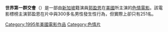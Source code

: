 {{Unreferenced|time=2022-02-14T12:43:23+00:00}}
{{Infobox Film
| name                  = 世界第一群交會
| original_name         = {{lang|en|''World's Biggest Gang Bang''}}
| image                 = 
| caption               = 
| image_size            = 
| director              = 麦克楼（{{lang|en|John T. Bone}}）
| producer              = 約翰·伯恩（{{lang|en|John T. Bone}}）<br />威廉·維特洛克（{{lang|en|William Witrock}}）
| producer_2            = 
| writer                = 
| screenplay            = 
| story                 = 
| based on              = 
| narrator              = 
| production_supervisor = 
| starring              = [[郭盈恩|郭盈恩]]
| music                 = 
| maintheme             = 
| opentheme             = 
| endtheme              = 
| cinematography        = 
| editing               = 
| sound                 = 
| studio                = {{lang|en|Fantastic Pictures}}
| distributor           = {{flagicon|USA}}{{lang|en|Zane Entertainment Group}}<small>（[[錄像帶|錄像帶]]）</small><br />{{flagicon|USA}}{{lang|en|Metro}}<small>（[[DVD|DVD]]）</small><br />{{flagicon|CAN}}{{lang|en|Valentine Video}}<small>（[[錄像帶|錄像帶]]）</small>
| released              = 
| issue date            = {{flagicon|USA}}1995年<br />{{flagicon|CAN}}1996年
| sec-title             = 
| rate                  = 
| runtime               = 205分鐘
| country               = {{USA}}
| language              = [[英語|英語]]
| sarft_id              = 
| imdb_id               = 
| amg_id                = 
| budget                = 
| gross                 = 
| preceded_by           = 
| followed_by           = 
| cn_name               = 
| hk_name               = 
| tw_name               = 
| sg_name               = 
}}

'''世界第一群交會'''（{{lang-en|World's Biggest Gang Bang}}）是一部由[[新加坡|新加坡]]籍演員[[郭盈恩|郭盈恩]]在[[美國|美國]]所主演的[[色情電影|色情電影]]。該電影標榜主演郭盈恩在片中與300多名男性發生性行為，但實際上卻只有251名。
[[Category:1995年美國電影作品|Category:1995年美國電影作品]]
[[Category:色情片|Category:色情片]]